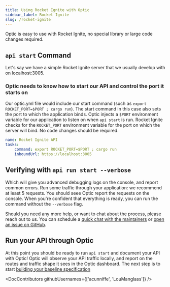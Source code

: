 ```yaml
---
title: Using Rocket Ignite with Optic
sidebar_label: Rocket Ignite
slug: /rocket-ignite
---
```


Optic is easy to use with Rocket Ignite, no special library or large code changes required.

## `api start` Command

Let's say we have a simple Rocket Ignite server that we usually develop with on localhost:3005.

### Optic needs to know how to start our API and control the port it starts on

Our optic.yml file would include our start command (such as `export ROCKET_PORT=$PORT ; cargo run`). The start command in this case also sets the port to which the application binds. Optic injects a `$PORT` environment variable for our application to listen on when `api start` is run. Rocket Ignite checks for the `ROCKET_PORT` environment variable for the port on which the server will bind. No code changes should be required.

``` yaml
name: Rocket Ignite API
tasks:
    command: export ROCKET_PORT=$PORT ; cargo run
    inboundUrl: https://localhost:3005
```

## Verifying with `api run start --verbose`

Which will give you advanced debugging logs on the console, and report common errors. Run some traffic through your application: we recommend at least 5 requests. You should seee Optic report the requests on the console. When you're confident that everything is ready, you can run the command without the `--verbose` flag.

Should you need any more help, or want to chat about the process, please reach out to us. You can schedule a [quick chat with the maintainers](https://calendly.com/opticlabs/maintainer-office-hours) or [open an issue on GitHub](https://github.com/opticdev/optic/issues/new?title=API%20Init:%20).

## Run your API through Optic

At this point you should be ready to run `api start` and document your API with Optic! Optic will observe your API traffic locally, and report on the routes and traffic shape it sees in the Optic dashboard. The next step is to start [building your baseline specification](/docs/using/baseline)


<DocContributors githubUsernames={['acunniffe', 'LouManglass']} />
